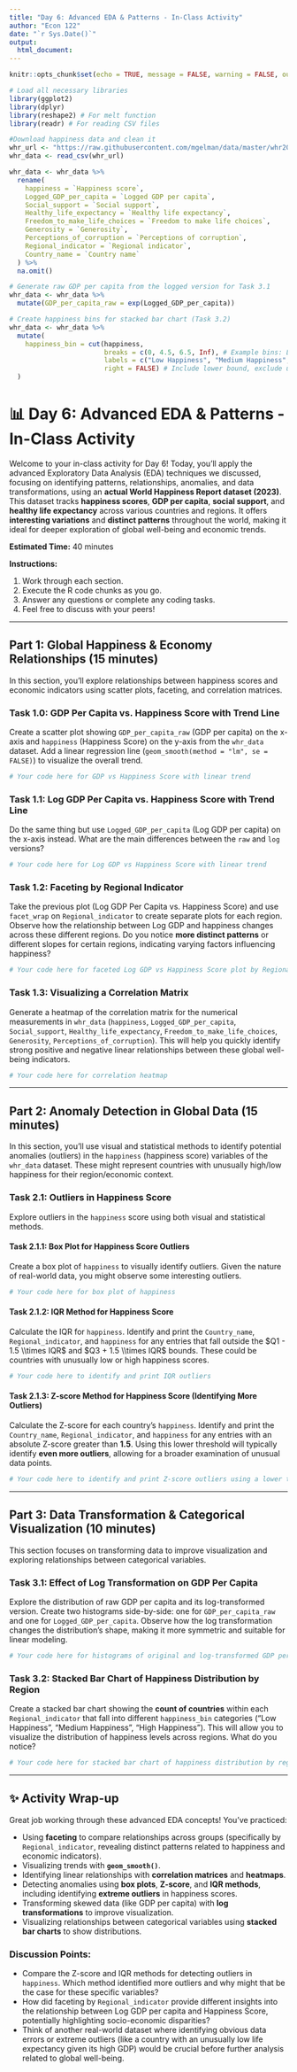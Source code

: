 ```yaml
---
title: "Day 6: Advanced EDA & Patterns - In-Class Activity"
author: "Econ 122"
date: "`r Sys.Date()`"
output:
  html_document:
---
```


```r
knitr::opts_chunk$set(echo = TRUE, message = FALSE, warning = FALSE, out.width = '70%', fig.align = 'center') # Adjusted out.width for document readability

# Load all necessary libraries
library(ggplot2)
library(dplyr)
library(reshape2) # For melt function
library(readr) # For reading CSV files

#Download happiness data and clean it
whr_url <- "https://raw.githubusercontent.com/mgelman/data/master/whr2023.csv"
whr_data <- read_csv(whr_url)

whr_data <- whr_data %>%
  rename(
    happiness = `Happiness score`, 
    Logged_GDP_per_capita = `Logged GDP per capita`,
    Social_support = `Social support`,
    Healthy_life_expectancy = `Healthy life expectancy`, 
    Freedom_to_make_life_choices = `Freedom to make life choices`,
    Generosity = `Generosity`,
    Perceptions_of_corruption = `Perceptions of corruption`,
    Regional_indicator = `Regional indicator`,
    Country_name = `Country name`
  ) %>%
  na.omit() 

# Generate raw GDP per capita from the logged version for Task 3.1
whr_data <- whr_data %>%
  mutate(GDP_per_capita_raw = exp(Logged_GDP_per_capita))

# Create happiness bins for stacked bar chart (Task 3.2)
whr_data <- whr_data %>%
  mutate(
    happiness_bin = cut(happiness,
                        breaks = c(0, 4.5, 6.5, Inf), # Example bins: Low, Medium, High
                        labels = c("Low Happiness", "Medium Happiness", "High Happiness"),
                        right = FALSE) # Include lower bound, exclude upper
  )

```

# 📊 Day 6: Advanced EDA & Patterns - In-Class Activity

Welcome to your in-class activity for Day 6! Today, you'll apply the advanced Exploratory Data Analysis (EDA) techniques we discussed, focusing on identifying patterns, relationships, anomalies, and data transformations, using an **actual World Happiness Report dataset (2023)**. This dataset tracks **happiness scores**, **GDP per capita**, **social support**, and **healthy life expectancy** across various countries and regions. It offers **interesting variations** and **distinct patterns** throughout the world, making it ideal for deeper exploration of global well-being and economic trends.

**Estimated Time:** 40 minutes

**Instructions:**

1.  Work through each section.
2.  Execute the R code chunks as you go.
3.  Answer any questions or complete any coding tasks.
4.  Feel free to discuss with your peers!

---

## Part 1: Global Happiness & Economy Relationships (15 minutes)

In this section, you'll explore relationships between happiness scores and economic indicators using scatter plots, faceting, and correlation matrices.

### Task 1.0:  GDP Per Capita vs. Happiness Score with Trend Line
Create a scatter plot showing `GDP_per_capita_raw` (GDP per capita) on the x-axis and `happiness` (Happiness Score) on the y-axis from the `whr_data` dataset. Add a linear regression line (`geom_smooth(method = "lm", se = FALSE)`) to visualize the overall trend.

```r
# Your code here for GDP vs Happiness Score with linear trend

```

### Task 1.1: Log GDP Per Capita vs. Happiness Score with Trend Line
Do the same thing but use  `Logged_GDP_per_capita` (Log GDP per capita) on the x-axis instead. What are the main differences between the `raw` and `log` versions?

```r
# Your code here for Log GDP vs Happiness Score with linear trend

```

### Task 1.2: Faceting by Regional Indicator

Take the previous plot (Log GDP Per Capita vs. Happiness Score) and use `facet_wrap` on `Regional_indicator` to create separate plots for each region. Observe how the relationship between Log GDP and happiness changes across these different regions. Do you notice **more distinct patterns** or different slopes for certain regions, indicating varying factors influencing happiness?

```r
# Your code here for faceted Log GDP vs Happiness Score plot by Regional Indicator

```

### Task 1.3: Visualizing a Correlation Matrix

Generate a heatmap of the correlation matrix for the numerical measurements in `whr_data` (`happiness`, `Logged_GDP_per_capita`, `Social_support`, `Healthy_life_expectancy`, `Freedom_to_make_life_choices`, `Generosity`, `Perceptions_of_corruption`). This will help you quickly identify strong positive and negative linear relationships between these global well-being indicators.

```r
# Your code here for correlation heatmap

```

---

## Part 2: Anomaly Detection in Global Data (15 minutes)

In this section, you'll use visual and statistical methods to identify potential anomalies (outliers) in the `happiness` (happiness score) variables of the `whr_data` dataset. These might represent countries with unusually high/low happiness for their region/economic context.

### Task 2.1: Outliers in Happiness Score

Explore outliers in the `happiness` score using both visual and statistical methods.

#### Task 2.1.1: Box Plot for Happiness Score Outliers

Create a box plot of `happiness` to visually identify outliers. Given the nature of real-world data, you might observe some interesting outliers.

```r
# Your code here for box plot of happiness

```

#### Task 2.1.2: IQR Method for Happiness Score

Calculate the IQR for `happiness`. Identify and print the `Country_name`, `Regional_indicator`, and `happiness` for any entries that fall outside the $Q1 - 1.5 \\times IQR$ and $Q3 + 1.5 \\times IQR$ bounds. These could be countries with unusually low or high happiness scores.

```r
# Your code here to identify and print IQR outliers

```

#### Task 2.1.3: Z-score Method for Happiness Score (Identifying More Outliers)

Calculate the Z-score for each country's `happiness`. Identify and print the `Country_name`, `Regional_indicator`, and `happiness` for any entries with an absolute Z-score greater than **1.5**. Using this lower threshold will typically identify **even more outliers**, allowing for a broader examination of unusual data points.

```r
# Your code here to identify and print Z-score outliers using a lower threshold

```

---

## Part 3: Data Transformation & Categorical Visualization (10 minutes)

This section focuses on transforming data to improve visualization and exploring relationships between categorical variables.

### Task 3.1: Effect of Log Transformation on GDP Per Capita

Explore the distribution of raw GDP per capita and its log-transformed version. Create two histograms side-by-side: one for `GDP_per_capita_raw` and one for `Logged_GDP_per_capita`. Observe how the log transformation changes the distribution's shape, making it more symmetric and suitable for linear modeling.

```r
# Your code here for histograms of original and log-transformed GDP per capita

```

### Task 3.2: Stacked Bar Chart of Happiness Distribution by Region

Create a stacked bar chart showing the **count of countries** within each `Regional_indicator` that fall into different `happiness_bin` categories ("Low Happiness", "Medium Happiness", "High Happiness"). This will allow you to visualize the distribution of happiness levels across regions. What do you notice?

```r
# Your code here for stacked bar chart of happiness distribution by region

```

---

## ✨ Activity Wrap-up

Great job working through these advanced EDA concepts! You've practiced:

* Using **faceting** to compare relationships across groups (specifically by `Regional_indicator`, revealing distinct patterns related to happiness and economic indicators).
* Visualizing trends with **`geom_smooth()`**.
* Identifying linear relationships with **correlation matrices** and **heatmaps**.
* Detecting anomalies using **box plots**, **Z-score**, and **IQR methods**, including identifying **extreme outliers** in happiness scores.
* Transforming skewed data (like GDP per capita) with **log transformations** to improve visualization.
* Visualizing relationships between categorical variables using **stacked bar charts** to show distributions.

### Discussion Points:

* Compare the Z-score and IQR methods for detecting outliers in `happiness`. Which method identified more outliers and why might that be the case for these specific variables?
* How did faceting by `Regional_indicator` provide different insights into the relationship between Log GDP per capita and Happiness Score, potentially highlighting socio-economic disparities?
* Think of another real-world dataset where identifying obvious data errors or extreme outliers (like a country with an unusually low life expectancy given its high GDP) would be crucial before further analysis related to global well-being.

